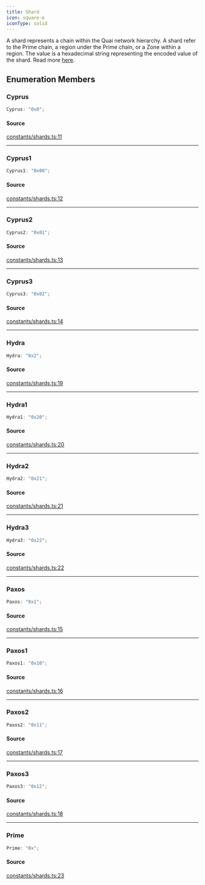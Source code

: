 ```yaml
---
title: Shard
icon: square-e
iconType: solid
---
```


A shard represents a chain within the Quai network hierarchy. A shard refer to the Prime chain, a region under the
Prime chain, or a Zone within a region. The value is a hexadecimal string representing the encoded value of the
shard. Read more [here](https://github.com/quai-network/qips/blob/master/qip-0002.md).

## Enumeration Members

### Cyprus

```ts
Cyprus: "0x0";
```

#### Source

[constants/shards.ts:11](https://github.com/dominant-strategies/quais.js/blob/f2011176222a6c0c5640e35f5ebc39b662373b76/src/constants/shards.ts#L11)

***

### Cyprus1

```ts
Cyprus1: "0x00";
```

#### Source

[constants/shards.ts:12](https://github.com/dominant-strategies/quais.js/blob/f2011176222a6c0c5640e35f5ebc39b662373b76/src/constants/shards.ts#L12)

***

### Cyprus2

```ts
Cyprus2: "0x01";
```

#### Source

[constants/shards.ts:13](https://github.com/dominant-strategies/quais.js/blob/f2011176222a6c0c5640e35f5ebc39b662373b76/src/constants/shards.ts#L13)

***

### Cyprus3

```ts
Cyprus3: "0x02";
```

#### Source

[constants/shards.ts:14](https://github.com/dominant-strategies/quais.js/blob/f2011176222a6c0c5640e35f5ebc39b662373b76/src/constants/shards.ts#L14)

***

### Hydra

```ts
Hydra: "0x2";
```

#### Source

[constants/shards.ts:19](https://github.com/dominant-strategies/quais.js/blob/f2011176222a6c0c5640e35f5ebc39b662373b76/src/constants/shards.ts#L19)

***

### Hydra1

```ts
Hydra1: "0x20";
```

#### Source

[constants/shards.ts:20](https://github.com/dominant-strategies/quais.js/blob/f2011176222a6c0c5640e35f5ebc39b662373b76/src/constants/shards.ts#L20)

***

### Hydra2

```ts
Hydra2: "0x21";
```

#### Source

[constants/shards.ts:21](https://github.com/dominant-strategies/quais.js/blob/f2011176222a6c0c5640e35f5ebc39b662373b76/src/constants/shards.ts#L21)

***

### Hydra3

```ts
Hydra3: "0x22";
```

#### Source

[constants/shards.ts:22](https://github.com/dominant-strategies/quais.js/blob/f2011176222a6c0c5640e35f5ebc39b662373b76/src/constants/shards.ts#L22)

***

### Paxos

```ts
Paxos: "0x1";
```

#### Source

[constants/shards.ts:15](https://github.com/dominant-strategies/quais.js/blob/f2011176222a6c0c5640e35f5ebc39b662373b76/src/constants/shards.ts#L15)

***

### Paxos1

```ts
Paxos1: "0x10";
```

#### Source

[constants/shards.ts:16](https://github.com/dominant-strategies/quais.js/blob/f2011176222a6c0c5640e35f5ebc39b662373b76/src/constants/shards.ts#L16)

***

### Paxos2

```ts
Paxos2: "0x11";
```

#### Source

[constants/shards.ts:17](https://github.com/dominant-strategies/quais.js/blob/f2011176222a6c0c5640e35f5ebc39b662373b76/src/constants/shards.ts#L17)

***

### Paxos3

```ts
Paxos3: "0x12";
```

#### Source

[constants/shards.ts:18](https://github.com/dominant-strategies/quais.js/blob/f2011176222a6c0c5640e35f5ebc39b662373b76/src/constants/shards.ts#L18)

***

### Prime

```ts
Prime: "0x";
```

#### Source

[constants/shards.ts:23](https://github.com/dominant-strategies/quais.js/blob/f2011176222a6c0c5640e35f5ebc39b662373b76/src/constants/shards.ts#L23)
